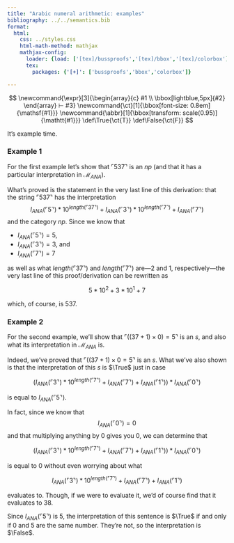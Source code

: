 ```yaml
---
title: "Arabic numeral arithmetic: examples"
bibliography: ../../semantics.bib
format:
  html:
    css: ../styles.css
    html-math-method: mathjax
    mathjax-config:
      loader: {load: ['[tex]/bussproofs','[tex]/bbox','[tex]/colorbox']}
      tex:
        packages: {'[+]': ['bussproofs','bbox','colorbox']}

---
```


::: {.hidden}
$$
\newcommand{\expr}[3]{\begin{array}{c}
#1 \\
\bbox[lightblue,5px]{#2}
\end{array} ⊢ #3}
\newcommand{\ct}[1]{\bbox[font-size: 0.8em]{\mathsf{#1}}}
\newcommand{\abbr}[1]{\bbox[transform: scale(0.95)]{\mathtt{#1}}}
\def\True{\ct{T}}
\def\False{\ct{F}}
$$
:::

It's example time.


### Example 1

For the first example let's show that $⌜537⌝$ is an $np$ (and that it has a particular interpretation in $\mathcal{M}_{ANA}$).

\begin{prooftree}
\AxiomC{$⟨⌜5⌝, I_{ANA}(⌜5⌝)⟩ ⊢ atom$}
\RightLabel{Rule 2}\UnaryInfC{$⟨⌜5⌝, I_{ANA}(⌜5⌝)⟩ ⊢ n$}
\AxiomC{$⟨⌜3⌝, I_{ANA}(⌜3⌝)⟩ ⊢ atom$}
\RightLabel{Rule 2}\UnaryInfC{$⟨⌜3⌝, I_{ANA}(⌜3⌝)⟩ ⊢ n$}
\AxiomC{$⟨⌜7⌝, I_{ANA}(⌜7⌝)⟩ ⊢ atom$}
\RightLabel{Rule 2}\UnaryInfC{$⟨⌜7⌝, I_{ANA}(⌜7⌝)⟩ ⊢ n$}
\RightLabel{Rule 3}\BinaryInfC{$⟨⌜37⌝, I_{ANA}(⌜3⌝) * 10^{length(⌜7⌝)} + I_{ANA}(⌜7⌝)⟩ ⊢ n$}
\RightLabel{Rule 3}\BinaryInfC{$⟨⌜537⌝, I_{ANA}(⌜5⌝) * 10^{length(⌜37⌝)} + I_{ANA}(⌜3⌝) * 10^{length(⌜7⌝)} + I_{ANA}(⌜7⌝)⟩ ⊢ n$}
\RightLabel{Rule 4}\UnaryInfC{$⟨⌜537⌝, I_{ANA}(⌜5⌝) * 10^{length(⌜37⌝)} + I_{ANA}(⌜3⌝) * 10^{length(⌜7⌝)} + I_{ANA}(⌜7⌝)⟩ ⊢ np$}
\end{prooftree}

What's proved is the statement in the very last line of this derivation:
that the string $⌜537⌝$ has the interpretation
$$I_{ANA}(⌜5⌝) * 10^{length(⌜37⌝)} + I_{ANA}(⌜3⌝) * 10^{length(⌜7⌝)} + I_{ANA}(⌜7⌝)$$
and the category $np$.
Since we know that

- $I_{ANA}(⌜5⌝) = 5$,
- $I_{ANA}(⌜3⌝) = 3$, and
- $I_{ANA}(⌜7⌝) = 7$

as well as what $length(⌜37⌝)$ and $length(⌜7⌝)$ are---$2$ and $1$, respectively---the very last line of this proof/derivation can be rewritten as

$$5 * 10^{2} + 3 * 10^{1} + 7$$

which, of course, is $537$.

### Example 2

For the second example, we'll show that $⌜((37 + 1) × 0) = 5⌝$ is an $s$, and also what its interpretation in $\mathcal{M}_{ANA}$ is.

\begin{prooftree}
\AxiomC{$⟨⌜3⌝, I_{ANA}(⌜3⌝)⟩ ⊢ atom$}
\RightLabel{Rule 2}\UnaryInfC{$⟨⌜3⌝, I_{ANA}(⌜3⌝)⟩ ⊢ n$}
\AxiomC{$⟨⌜7⌝, I_{ANA}(⌜7⌝)⟩ ⊢ atom$}
\RightLabel{Rule 2}\UnaryInfC{$⟨⌜7⌝, I_{ANA}(⌜7⌝)⟩ ⊢ n$}
\RightLabel{Rule 3}\BinaryInfC{$⟨⌜37⌝, I_{ANA}(⌜3⌝) * 10^{length(⌜7⌝)} + I_{ANA}(⌜7⌝)⟩ ⊢ n$}
\RightLabel{Rule 4}\UnaryInfC{$⟨⌜37⌝, I_{ANA}(⌜3⌝) * 10^{length(⌜7⌝)} + I_{ANA}(⌜7⌝)⟩ ⊢ np$}
\AxiomC{$⟨⌜1⌝, I_{ANA}(⌜1⌝)⟩ ⊢ atom$}
\RightLabel{Rule 2}\UnaryInfC{$⌜1⌝, I_{ANA}(⌜1⌝)⟩ ⊢ n$}
\RightLabel{Rule 4}\UnaryInfC{$⌜1⌝, I_{ANA}(⌜1⌝)⟩ ⊢ np$}
\RightLabel{Rule 5}\BinaryInfC{$⟨⌜(37 + 1)⌝, I_{ANA}(⌜3⌝) * 10^{length(⌜7⌝)} + I_{ANA}(⌜7⌝) + I_{ANA}(⌜1⌝)⟩ ⊢ np$}
\AxiomC{$⟨⌜0⌝, I_{ANA}(⌜0⌝)⟩ ⊢ atom$}
\RightLabel{Rule 2}\UnaryInfC{$⟨⌜0⌝, I_{ANA}(⌜0⌝)⟩ ⊢ n$}
\RightLabel{Rule 4}\UnaryInfC{$⟨⌜0⌝, I_{ANA}(⌜0⌝)⟩ ⊢ np$}
\RightLabel{Rule 5}\BinaryInfC{$⟨⌜((37 + 1) × 0)⌝, (I_{ANA}(⌜3⌝) * 10^{length(⌜7⌝)} + I_{ANA}(⌜7⌝) + I_{ANA}(⌜1⌝)) * I_{ANA}(⌜0⌝)⟩ ⊢ np$}
\AxiomC{$⟨⌜5⌝, I_{ANA}(⌜5⌝)⟩ ⊢ atom$}
\RightLabel{Rule 2}\UnaryInfC{$⟨⌜5⌝, I_{ANA}(⌜5⌝)⟩ ⊢ n$}
\RightLabel{Rule 4}\UnaryInfC{$⟨⌜5⌝, I_{ANA}(⌜5⌝)⟩ ⊢ np$}
\RightLabel{Rule 6}\BinaryInfC{$⟨⌜((37 + 1) × 0) = 5⌝, (I_{ANA}(⌜3⌝) * 10^{length(⌜7⌝)} + I_{ANA}(⌜7⌝) + I_{ANA}(⌜1⌝)) * I_{ANA}(⌜0⌝) = I_{ANA}(⌜5⌝)⟩ ⊢ s$}
\end{prooftree}

Indeed, we've proved that $⌜((37 + 1) × 0 = 5⌝$ is an $s$.
What we've also shown is that the interpretation of this $s$ is $\True$ just in case

$$(I_{ANA}(⌜3⌝) * 10^{length(⌜7⌝)} + I_{ANA}(⌜7⌝) + I_{ANA}(⌜1⌝)) * I_{ANA}(⌜0⌝)$$

is equal to $I_{ANA}(⌜5⌝)$.

In fact, since we know that
$$I_{ANA}(⌜0⌝) = 0$$
and that multiplying anything by $0$ gives you $0$, we can determine that 

$$(I_{ANA}(⌜3⌝) * 10^{length(⌜7⌝)} + I_{ANA}(⌜7⌝) + I_{ANA}(⌜1⌝)) * I_{ANA}(⌜0⌝)$$

is equal to $0$ without even worrying about what

$$I_{ANA}(⌜3⌝) * 10^{length(⌜7⌝)} + I_{ANA}(⌜7⌝) + I_{ANA}(⌜1⌝)$$

evaluates to.
Though, if we were to evaluate it, we'd of course find that it evaluates to $38$.

Since $I_{ANA}(⌜5⌝)$ is $5$, the interpretation of this sentence is $\True$ if and only if $0$ and $5$ are the same number.
They're not, so the interpretation is $\False$.
